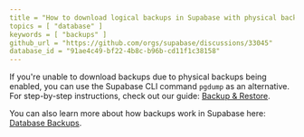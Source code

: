 ```yaml
---
title = "How to download logical backups in Supabase with physical backups enabled?"
topics = [ "database" ]
keywords = [ "backups" ]
github_url = "https://github.com/orgs/supabase/discussions/33045"
database_id = "91ae4c49-bf22-4b8c-b96b-cd11f1c38158"
---
```


If you're unable to download backups due to physical backups being enabled, you can use the Supabase CLI command `pgdump` as an alternative.
For step-by-step instructions, check out our guide: [Backup & Restore](https://supabase.com/docs/guides/platform/migrating-within-supabase/backup-restore).

You can also learn more about how backups work in Supabase here: [Database Backups](https://supabase.com/docs/guides/platform/backups).
